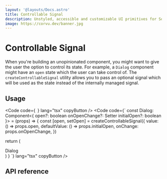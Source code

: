 ```yaml
---
layout: '@layouts/Docs.astro'
title: Controllable Signal
description: Unstyled, accessible and customizable UI primitives for SolidJS.
image: https://corvu.dev/banner.jpg
---
```


# Controllable Signal

When you're building an unopinionated component, you might want to give the user the option to control its state. For example, a `Dialog` component might have an `open` state which the user can take control of. The `createControllableSignal` utility allows you to pass an optional signal which will be used as the state instead of the internally managed signal.

## Usage
<Code code={`
`} lang="tsx" copyButton />
<Code code={`
const Dialog: Component<{
  open?: boolean
  onOpenChange?: Setter<boolean>
  initialOpen?: boolean
}> = (props) => {
  const [open, setOpen] = createControllableSignal({
    value: () => props.open,
    defaultValue: () => props.initialOpen,
    onChange: props.onOpenChange,
  })

  return (
    <Show when={open()}>
      <div>Dialog</div>
    </Show>
  )
}
`} lang="tsx" copyButton />

## API reference

<GenerateApiDocs utility="createControllableSignal" />
